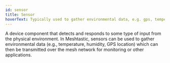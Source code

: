 ```yaml
---
id: sensor
title: Sensor
hoverText: Typically used to gather environmental data, e.g. gps, temperature
---
```


A device component that detects and responds to some type of input from the physical environment. In Meshtastic, sensors can be used to gather environmental data (e.g., temperature, humidity, GPS location) which can then be transmitted over the mesh network for monitoring or other applications.
